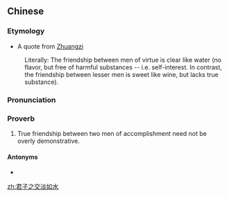 ==Chinese==
{{zh-forms|type=211111}}

===Etymology===
* A quote from [[w:Zhuangzi|Zhuangzi]]
: Literally: The friendship between men of virtue is clear like water (no flavor, but free of harmful substances -- i.e. self-interest. In contrast, the friendship between lesser men is sweet like wine, but lacks true substance).

===Pronunciation===
{{zh-pron
|m=jūnzǐ zhī jiāo dàn rú shuǐ
|cat=prov
}}

===Proverb===
{{zh-proverb}}

# True friendship between two men of accomplishment need not be overly demonstrative.

====Antonyms====
* {{zh-l|小人之交甘若醴}}

[[zh:君子之交淡如水]]